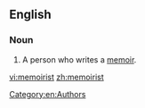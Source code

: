 ==English==

===Noun===
{{en-noun}}

# A person who writes a [[memoir]].

[[Category:en:Authors]]

[[vi:memoirist]]
[[zh:memoirist]]